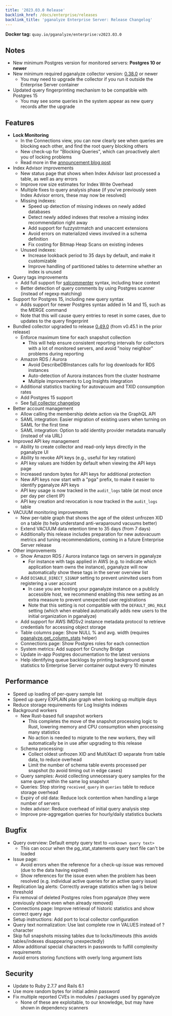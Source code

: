 ```yaml
---
title: '2023.03.0 Release'
backlink_href: /docs/enterprise/releases
backlink_title: 'pganalyze Enterprise Server: Release Changelog'
---
```


**Docker tag:** `quay.io/pganalyze/enterprise:v2023.03.0`

## Notes

- New minimum Postgres version for monitored servers: **Postgres 10 or newer**
- New minimum required pganalyze collector version: [0.38.0](https://github.com/pganalyze/collector/blob/main/CHANGELOG.md#0380------2021-03-31) or newer
  - You may need to upgrade the collector if you run it outside the Enterprise Server container
- Updated query fingerprinting mechanism to be compatible with Postgres 15
  - You may see some queries in the system appear as new query records after the upgrade

## Features

- **Lock Monitoring**
  - In the Connections view, you can now clearly see when queries are blocking each other, and find the root query blocking others
  - New check-up for "Blocking Queries", which can proactively alert you of locking problems
  - Read more in the [announcement blog post](https://pganalyze.com/blog/postgres-lock-monitoring)
- Index Advisor improvements
  - New status page that shows when Index Advisor last processed a table, as well as any errors
  - Improve row size estimates for Index Write Overhead
  - Multiple fixes to query analysis phase (if you've previously seen Index Advisor errors, these may now be resolved)
  - Missing indexes:
    - Speed up detection of missing indexes on newly added databases
    - Detect newly added indexes that resolve a missing index recommendation right away
    - Add support for fuzzystrmatch and unaccent extensions
    - Avoid errors on materialized views involved in a schema definition
    - Fix costing for Bitmap Heap Scans on existing indexes
  - Unused indexes:
    - Increase lookback period to 35 days by default, and make it customizable
    - Improve handling of partitioned tables to determine whether an index is unused
- Query tags improvements
  - Add full support for [sqlcommenter](https://google.github.io/sqlcommenter/) syntax, including trace context
  - Better detection of query comments by using Postgres scanner (instead of regexp matching)
- Support for Postgres 15, including new query syntax
  - Adds support for newer Postgres syntax added in 14 and 15, such as the MERGE command
  - Note that this will cause query entries to reset in some cases, due to updates to the query fingerprint
- Bundled collector upgraded to release [0.49.0](https://github.com/pganalyze/collector/blob/main/CHANGELOG.md#0490------2023-02-27) (from v0.45.1 in the prior release)
  - Enforce maximum time for each snapshot collection
    - This will help ensure consistent reporting intervals for collectors with a lot of monitored servers, and avoid "noisy neighbor" problems during reporting
  - Amazon RDS / Aurora
    - Avoid DescribeDBInstances calls for log downloads for RDS instances
    - Auto-detection of Aurora instances from the cluster hostname
    - Multiple improvements to Log Insights integration
  - Additional statistics tracking for autovacuum and TXID consumption rates
  - Add Postgres 15 support
  - See [full collector changelog](https://github.com/pganalyze/collector/blob/main/CHANGELOG.md#0490------2023-02-27)
- Better account management
  - Allow calling the membership delete action via the GraphQL API
  - SAML integration: Easier migration of existing users when turning on SAML for the first time
  - SAML integration: Option to add identity provider metadata manually (instead of via URL)
- Improved API key management
  - Ability to create collector and read-only keys directly in the pganalyze UI
  - Ability to revoke API keys (e.g., useful for key rotation)
  - API key values are hidden by default when viewing the API keys page
  - Increased random bytes for API keys for additional protection
  - New API keys now start with a "pga" prefix, to make it easier to identify pganalyze API keys
  - API key usage is now tracked in the `audit_logs` table (at most once per day per client IP)
  - API key creation and revocation is now tracked in the `audit_logs` table
- VACUUM monitoring improvements
  - New per-table graph that shows the age of the oldest unfrozen XID on a table (to help understand anti-wraparound vacuums better)
  - Extend VACUUM data retention time to 35 days (from 7 days)
  - Additionally this release includes preparation for new autovacuum metrics and tuning recommendations, coming in a future Enterprise Server release
- Other improvements
  - Show Amazon RDS / Aurora instance tags on servers in pganalyze
    - For instance with tags applied in AWS (e.g. to indicate which application team owns the instance),
      pganalyze will now automatically show these tags in the server overview list
  - Add `DISABLE_DIRECT_SIGNUP` setting to prevent uninvited users from registering a user account
    - In case you are hosting your pganalyze instance on a publicly accessible host, we recommend enabling this new setting as an extra measure to prevent unexpected user registrations
    - Note that this setting is not compatible with the `DEFAULT_ORG_ROLE` setting (which when enabled automatically adds new users to the initial organization in pganalyze)
  - Add support for AWS IMDSv2 instance metadata protocol to retrieve credentials for accessing object storage
  - Table columns page: Show NULL % and avg. width (requires [pganalyze.get_column_stats](/docs/install/amazon_rds/01_configure_rds_instance) helper)
  - Connections page: Show Postgres roles for each connection
  - System metrics: Add support for Crunchy Bridge
  - Update in-app Postgres documentation to the latest versions
  - Help identifying queue backlogs by printing background queue statistics to Enterprise Server container output every 10 minutes


## Performance

* Speed up loading of per-query sample list
* Speed up query EXPLAIN plan graph when looking up multiple days
* Reduce storage requirements for Log Insights indexes
* Background workers
  - New Rust-based full snapshot workers
    - This completes the move of the snapshot processing logic to Rust, lowering memory and CPU consumption when processing many statistics
    - No action is needed to migrate to the new workers, they will automatically be in use after upgrading to this release
  - Schema processing:
    - Collect oldest unfrozen XID and MultiXact ID separate from table data, to reduce overhead
    - Limit the number of schema table events processed per snapshot (to avoid timing out in edge cases)
  - Query samples: Avoid collecting unnecessary query samples for the same query within the same log snapshot
  - Queries: Stop storing `received_query` in `queries` table to reduce storage overhead
  - Expiry of old data: Reduce lock contention when handling a large number of servers
  - Index advisor: Reduce overhead of initial query analysis step
  - Improve pre-aggregation queries for hourly/daily statistics buckets

## Bugfix

* Query overview: Default empty query text to `<unknown query text>`
  - This can occur when the pg_stat_statements query text file can't be loaded
* Issue page:
  - Avoid errors when the reference for a check-up issue was removed (due to the data having expired)
  - Show references for the issue even when the problem has been resolved (e.g. individual active queries for an active query issue)
* Replication lag alerts: Correctly average statistics when lag is below threshold
* Fix removal of deleted Postgres roles from pganalyze (they were previously shown even when already removed)
* Connections page: Improve retrieval of historic statistics and show correct query age
* Setup instructions: Add port to local collector configuration
* Query text normalization: Use last complete row in VALUES instead of ? character
* Skip full snapshots missing tables due to locks/timeouts (this avoids tables/indexes disappearing unexpectedly)
* Allow additional special characters in passwords to fulfill complexity requirements
* Avoid errors storing functions with overly long argument lists

## Security

* Update to Ruby 2.7.7 and Rails 6.1
* Use more random bytes for initial admin password
* Fix multiple reported CVEs in modules / packages used by pganalyze
  - None of these are exploitable, to our knowledge, but may have shown in dependency scanners
